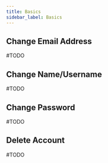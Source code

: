 ```yaml
---
title: Basics
sidebar_label: Basics
---
```


## Change Email Address
#TODO


## Change Name/Username
#TODO


## Change Password
#TODO


## Delete Account
#TODO
